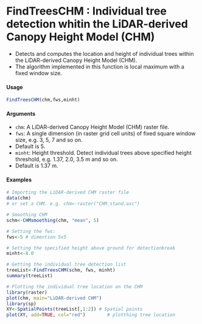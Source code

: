 FindTreesCHM : Individual tree detection whitin the LiDAR-derived Canopy Height Model (CHM)
================================================================================
* Detects and computes the location and height of individual trees within the LiDAR-derived Canopy Height Model (CHM). 
* The algorithm implemented in this function is local maximum with a fixed window size.

#### Usage
```r
FindTreesCHM(chm,fws,minht)
```
#### Arguments

* ``chm``: A LiDAR-derived Canopy Height Model (CHM) raster file.
* ``fws``: A single dimension (in raster grid cell units) of fixed square window size, e.g. 3, 5, 7 and so on. 
 - Default is 5.
* ``minht``: Height threshold. Detect individual trees above specified height threshold, e.g. 1.37, 2.0, 3.5 m and so on. 
 - Default is 1.37 m.

#### Examples
```r

# Importing the LiDAR-derived CHM raster file
data(chm) 
# or set a CHM. e.g. chm<-raster("CHM_stand.asc") 
```
```r
# Smoothing CHM
schm<-CHMsmoothing(chm, "mean", 5)

# Setting the fws:
fws<-5 # dimention 5x5

# Setting the specified height above ground for detectionbreak
minht<-8.0

# Getting the individual tree detection list
treeList<-FindTreesCHM(schm, fws, minht)
summary(treeList)
```
```r
# Plotting the individual tree location on the CHM
library(raster)
plot(chm, main="LiDAR-derived CHM")
library(sp) 
XY<-SpatialPoints(treeList[,1:2]) # Spatial points
plot(XY, add=TRUE, col="red")        # plotthing tree location

```

